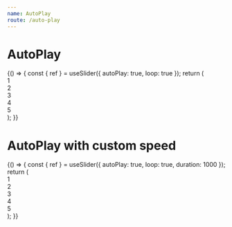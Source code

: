 ```yaml
---
name: AutoPlay
route: /auto-play
---
```



# AutoPlay

<Playground>
  {() => {
    const { ref } = useSlider({ autoPlay: true, loop: true });
    return (
      <div ref={ref}>
        <div>1</div>
        <div>2</div>
        <div>3</div>
        <div>4</div>
        <div>5</div>
      </div>
    );
  }}
</Playground>

# AutoPlay with custom speed

<Playground>
  {() => {
    const { ref } = useSlider({
      autoPlay: true,
      loop: true,
      duration: 1000
    });
    return (
      <div ref={ref}>
        <div>1</div>
        <div>2</div>
        <div>3</div>
        <div>4</div>
        <div>5</div>
      </div>
    );
  }}
</Playground>
